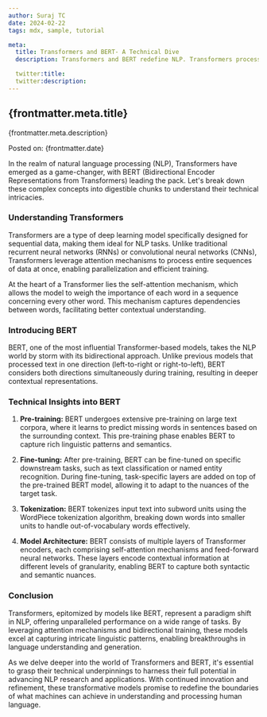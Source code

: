```yaml
---
author: Suraj TC
date: 2024-02-22
tags: mdx, sample, tutorial

meta:
  title: Transformers and BERT- A Technical Dive
  description: Transformers and BERT redefine NLP. Transformers process efficiently, while BERT excels in understanding context. BERT's pre-training and fine-tuning enable versatile applications, marking a new era in language processing.

  twitter:title:
  twitter:description:
---
```


## {frontmatter.meta.title}

{frontmatter.meta.description}

Posted on: {frontmatter.date}

In the realm of natural language processing (NLP), Transformers have emerged as a game-changer, with BERT (Bidirectional Encoder Representations from Transformers) leading the pack. Let's break down these complex concepts into digestible chunks to understand their technical intricacies.

### Understanding Transformers

Transformers are a type of deep learning model specifically designed for sequential data, making them ideal for NLP tasks. Unlike traditional recurrent neural networks (RNNs) or convolutional neural networks (CNNs), Transformers leverage attention mechanisms to process entire sequences of data at once, enabling parallelization and efficient training.

At the heart of a Transformer lies the self-attention mechanism, which allows the model to weigh the importance of each word in a sequence concerning every other word. This mechanism captures dependencies between words, facilitating better contextual understanding.

### Introducing BERT

BERT, one of the most influential Transformer-based models, takes the NLP world by storm with its bidirectional approach. Unlike previous models that processed text in one direction (left-to-right or right-to-left), BERT considers both directions simultaneously during training, resulting in deeper contextual representations.

### Technical Insights into BERT

1. **Pre-training:** BERT undergoes extensive pre-training on large text corpora, where it learns to predict missing words in sentences based on the surrounding context. This pre-training phase enables BERT to capture rich linguistic patterns and semantics.

2. **Fine-tuning:** After pre-training, BERT can be fine-tuned on specific downstream tasks, such as text classification or named entity recognition. During fine-tuning, task-specific layers are added on top of the pre-trained BERT model, allowing it to adapt to the nuances of the target task.

3. **Tokenization:** BERT tokenizes input text into subword units using the WordPiece tokenization algorithm, breaking down words into smaller units to handle out-of-vocabulary words effectively.

4. **Model Architecture:** BERT consists of multiple layers of Transformer encoders, each comprising self-attention mechanisms and feed-forward neural networks. These layers encode contextual information at different levels of granularity, enabling BERT to capture both syntactic and semantic nuances.

### Conclusion

Transformers, epitomized by models like BERT, represent a paradigm shift in NLP, offering unparalleled performance on a wide range of tasks. By leveraging attention mechanisms and bidirectional training, these models excel at capturing intricate linguistic patterns, enabling breakthroughs in language understanding and generation.

As we delve deeper into the world of Transformers and BERT, it's essential to grasp their technical underpinnings to harness their full potential in advancing NLP research and applications. With continued innovation and refinement, these transformative models promise to redefine the boundaries of what machines can achieve in understanding and processing human language.

